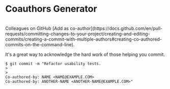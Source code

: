 
# Coauthors Generator

<br/>

<CoauthorsGenerator/>

<Callout type='info'>
Colleagues on GitHub [Add as co-author](https://docs.github.com/en/pull-requests/committing-changes-to-your-project/creating-and-editing-commits/creating-a-commit-with-multiple-authors#creating-co-authored-commits-on-the-command-line).

It's a great way to acknowledge the hard work of those helping you commit.

```shell
$ git commit -m "Refactor usability tests.
>
>
Co-authored-by: NAME <NAME@EXAMPLE.COM>
Co-authored-by: ANOTHER-NAME <ANOTHER-NAME@EXAMPLE.COM>"
```
</Callout>